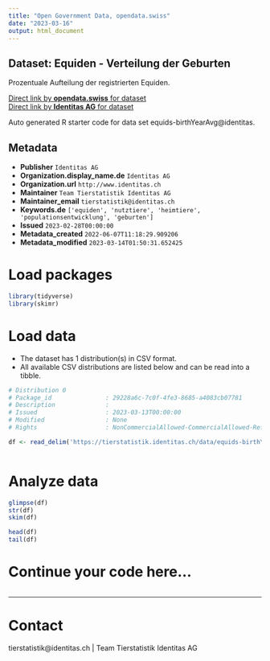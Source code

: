 ```yaml
---
title: "Open Government Data, opendata.swiss"
date: "2023-03-16"
output: html_document
---
```


## Dataset: Equiden - Verteilung der Geburten

Prozentuale Aufteilung der registrierten Equiden.

[Direct link by **opendata.swiss** for dataset](https://opendata.swiss/de/dataset/equiden-verteilung-der-geburten)<br>
[Direct link by **Identitas AG** for dataset](https://tierstatistik.identitas.ch/)

Auto generated R starter code for data set equids-birthYearAvg@identitas.

## Metadata

- **Publisher** `Identitas AG`
- **Organization.display_name.de** `Identitas AG`
- **Organization.url** `http://www.identitas.ch`
- **Maintainer** `Team Tierstatistik Identitas AG`
- **Maintainer_email** `tierstatistik@identitas.ch`
- **Keywords.de** `['equiden', 'nutztiere', 'heimtiere', 'populationsentwicklung', 'geburten']`
- **Issued** `2023-02-28T00:00:00`
- **Metadata_created** `2022-06-07T11:18:29.909206`
- **Metadata_modified** `2023-03-14T01:50:31.652425`


# Load packages

```r

library(tidyverse)
library(skimr)

```

# Load data

-   The dataset has 1 distribution(s) in CSV format.
-   All available CSV distributions are listed below and can be read into a tibble.

```r

# Distribution 0
# Package_id               : 29228a6c-7c0f-4fe3-8685-a4083cb07781
# Description              : 
# Issued                   : 2023-03-13T00:00:00
# Modified                 : None
# Rights                   : NonCommercialAllowed-CommercialAllowed-ReferenceRequired

df <- read_delim('https://tierstatistik.identitas.ch/data/equids-birthYearAvg.csv')



```

# Analyze data

```r

glimpse(df)
str(df)
skim(df)

head(df)
tail(df)

```

# Continue your code here...

```r

```

------------------------------------------------------------------------

# Contact

tierstatistik@identitas.ch | Team Tierstatistik Identitas AG
